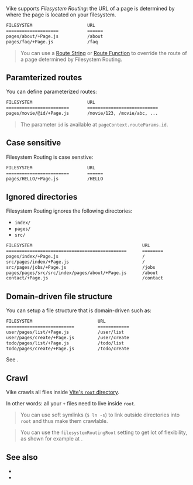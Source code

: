 
Vike supports *Filesystem Routing*: the URL of a page is determined by where the page is located on your filesystem.

```bash
FILESYSTEM                     URL
====================           ======
pages/about/+Page.js           /about
pages/faq/+Page.js             /faq
```

> You can use a [Route String](/route-string) or [Route Function](route-function) to override the route of a page determined by Filesystem Routing.


## Paramterized routes

You can define parameterized routes:

```bash
FILESYSTEM                     URL
========================       ===========================
pages/movie/@id/+Page.js       /movie/123, /movie/abc, ...
```

> The parameter `id` is available at <Link href="/pageContext">`pageContext.routeParams.id`</Link>.


## Case sensitive

Filesystem Routing is case senstive:

```bash
FILESYSTEM                     URL
========================       ======
pages/HELLO/+Page.js           /HELLO
```

## Ignored directories

Filesystem Routing ignores the following directories:
 - `index/`
 - `pages/`
 - `src/`

```bash
FILESYSTEM                                          URL
==============================================      ========
pages/index/+Page.js                                /
src/pages/index/+Page.js                            /
src/pages/jobs/+Page.js                             /jobs
pages/pages/src/src/index/pages/about/+Page.js      /about
contact/+Page.js                                    /contact
```


## Domain-driven file structure

You can setup a file structure that is domain-driven such as:

```bash
FILESYSTEM                         URL
==========================         ============
user/pages/list/+Page.js           /user/list
user/pages/create/+Page.js         /user/create
todo/pages/list/+Page.js           /todo/list
todo/pages/create/+Page.js         /todo/create
```

See <Link href='/file-structure#domain-driven' />.


## Crawl

Vike crawls all files inside [Vite's `root` directory](https://vitejs.dev/config/shared-options.html#root).

In other words: all your <Link href="/config#files">`+` files</Link> need to live inside `root`.

> You can use soft symlinks (`$ ln -s`) to link outside directories into `root` and thus make them crawlable.

> You can use the <Link href="/filesystemRoutingRoot">`filesystemRoutingRoot` setting</Link> to get lot of flexibility, as shown for example at <Link href='/file-structure#domain-driven' />.


## See also

 - <Link href="/routing" />
 - <Link href="/filesystemRoutingRoot" />
